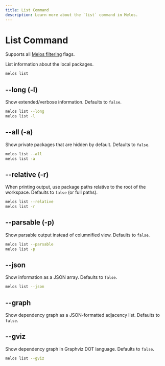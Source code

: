 ```yaml
---
title: List Command
description: Learn more about the `list` command in Melos.
---
```


# List Command

<Info>Supports all [Melos filtering](/filters) flags.</Info>

List information about the local packages.

```bash
melos list
```

## --long (-l)

Show extended/verbose information. Defaults to `false`.

```bash
melos list --long
melos list -l
```

## --all (-a)

Show private packages that are hidden by default. Defaults to `false`.

```bash
melos list --all
melos list -a
```

## --relative (-r)

When printing output, use package paths relative to the root of the workspace.
Defaults to `false` (or full paths).

```bash
melos list --relative
melos list -r
```

## --parsable (-p)

Show parsable output instead of columnified view. Defaults to `false`.

```bash
melos list --parsable
melos list -p
```

## --json

Show information as a JSON array. Defaults to `false`.

```bash
melos list --json
```

## --graph

Show dependency graph as a JSON-formatted adjacency list. Defaults to `false`.

## --gviz

Show dependency graph in Graphviz DOT language. Defaults to `false`.

```bash
melos list --gviz
```
